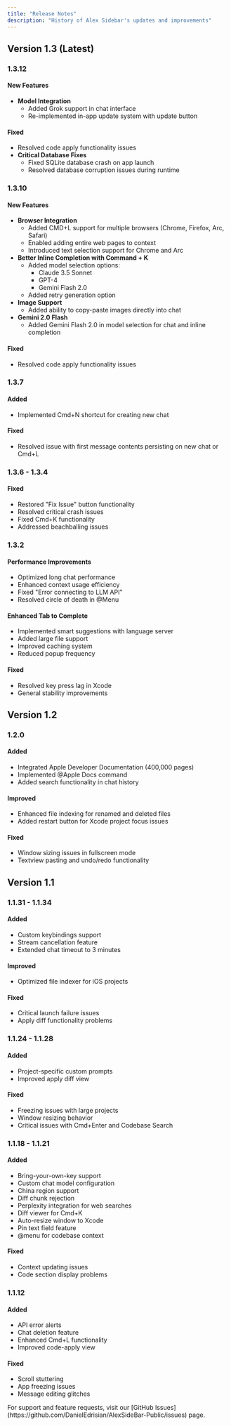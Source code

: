 ```yaml
---
title: "Release Notes"
description: "History of Alex Sidebar's updates and improvements"
---
```


## Version 1.3 (Latest)

### 1.3.12

#### New Features
- **Model Integration**
  - Added Grok support in chat interface
  - Re-implemented in-app update system with update button

#### Fixed
- Resolved code apply functionality issues
- **Critical Database Fixes**
  - Fixed SQLite database crash on app launch
  - Resolved database corruption issues during runtime

### 1.3.10

#### New Features

- **Browser Integration**
  - Added CMD+L support for multiple browsers (Chrome, Firefox, Arc, Safari)
  - Enabled adding entire web pages to context
  - Introduced text selection support for Chrome and Arc
- **Better Inline Completion with Command + K**
  - Added model selection options:
    - Claude 3.5 Sonnet
    - GPT-4
    - Gemini Flash 2.0
  - Added retry generation option
- **Image Support**
  - Added ability to copy-paste images directly into chat
- **Gemini 2.0 Flash**
  - Added Gemini Flash 2.0 in model selection for chat and inline completion

#### Fixed

- Resolved code apply functionality issues

### 1.3.7

#### Added

- Implemented Cmd+N shortcut for creating new chat

#### Fixed

- Resolved issue with first message contents persisting on new chat or Cmd+L

### 1.3.6 - 1.3.4

#### Fixed

- Restored "Fix Issue" button functionality
- Resolved critical crash issues
- Fixed Cmd+K functionality
- Addressed beachballing issues

### 1.3.2

#### Performance Improvements

- Optimized long chat performance
- Enhanced context usage efficiency
- Fixed "Error connecting to LLM API"
- Resolved circle of death in @Menu

#### Enhanced Tab to Complete

- Implemented smart suggestions with language server
- Added large file support
- Improved caching system
- Reduced popup frequency

#### Fixed

- Resolved key press lag in Xcode
- General stability improvements

## Version 1.2

### 1.2.0

#### Added

- Integrated Apple Developer Documentation (400,000 pages)
- Implemented @Apple Docs command
- Added search functionality in chat history

#### Improved

- Enhanced file indexing for renamed and deleted files
- Added restart button for Xcode project focus issues

#### Fixed

- Window sizing issues in fullscreen mode
- Textview pasting and undo/redo functionality

## Version 1.1

### 1.1.31 - 1.1.34

#### Added

- Custom keybindings support
- Stream cancellation feature
- Extended chat timeout to 3 minutes

#### Improved

- Optimized file indexer for iOS projects

#### Fixed

- Critical launch failure issues
- Apply diff functionality problems

### 1.1.24 - 1.1.28

#### Added

- Project-specific custom prompts
- Improved apply diff view

#### Fixed

- Freezing issues with large projects
- Window resizing behavior
- Critical issues with Cmd+Enter and Codebase Search

### 1.1.18 - 1.1.21

#### Added

- Bring-your-own-key support
- Custom chat model configuration
- China region support
- Diff chunk rejection
- Perplexity integration for web searches
- Diff viewer for Cmd+K
- Auto-resize window to Xcode
- Pin text field feature
- @menu for codebase context

#### Fixed

- Context updating issues
- Code section display problems

### 1.1.12

#### Added

- API error alerts
- Chat deletion feature
- Enhanced Cmd+L functionality
- Improved code-apply view

#### Fixed

- Scroll stuttering
- App freezing issues
- Message editing glitches

<Note>
  For support and feature requests, visit our [GitHub
  Issues](https://github.com/DanielEdrisian/AlexSideBar-Public/issues) page.
</Note>
